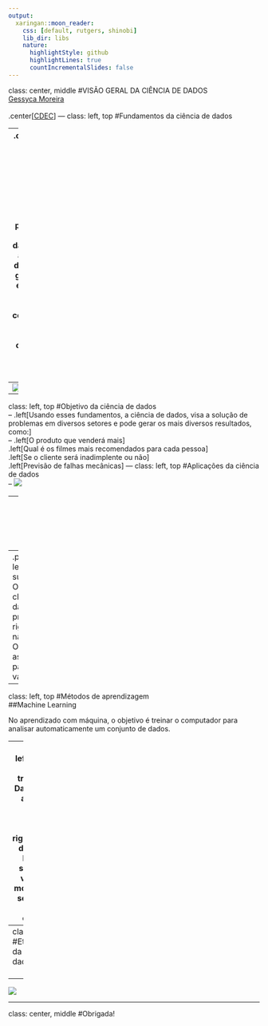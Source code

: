 ---
output:
  xaringan::moon_reader:
    css: [default, rutgers, shinobi]
    lib_dir: libs
    nature:
      highlightStyle: github
      highlightLines: true
      countIncrementalSlides: false
---
class: center, middle
#VISÃO GERAL DA CIÊNCIA DE DADOS
</br>
[Gessyca Moreira](https://github.com/Geessyca/-studyfiles)
</br></br>
.center[[CDEC](https://bendeivide.github.io/cdec/)]
---
class: left, top
#Fundamentos da ciência de dados

--
.center[De uma forma totalmente contrária ao que muitas pessoas pensam ao escutar este termo pela primeira vez, a ciência de dados vai muito além de linha de códigos, em geral sua base é formada por três grandes pilares de conhecimentos, sendo eles a estatística, computação e nossa perspectiva humana.]
</br>
--
![](Fundamentos da ciência de dados.png)
---
class: left, top
#Objetivo da ciência de dados
</br>
--
.left[Usando esses fundamentos, a ciência de dados, visa a solução de problemas em diversos setores e pode gerar os mais diversos resultados, como:]
</br>
--
.left[O produto que venderá mais]
</br>
.left[Qual é os filmes mais recomendados para cada pessoa]
</br>
.left[Se o cliente será inadimplente ou não]
</br>
.left[Previsão de falhas mecânicas]
---
class: left, top
#Aplicações da ciência de dados
</br>
--
![](aplicacao de ciencia de dados.png)

---
class: left, top
#Métodos de aprendizagem
</br>
##Statistical Learning

No aprendizado com estatística, encontramos duas de técnicas o aprendizado supervisionado e não supervisionado

--
.pull-left[###Aprendizado supervisionado
Obtém previsões e classificações através das variáveis preditoras.]
.pull-right[###Aprendizado não supervisionado
Obtém descrição de associações e padrões entre as variáveis.]

---
class: left, top
#Métodos de aprendizagem
</br>
##Machine Learning

No aprendizado com máquina, o objetivo é treinar o computador para analisar automaticamente um conjunto de dados.

--
.pull-left[###Dados de treinamentos
Dados que são aplicados a vários modelos.]
.pull-right[###Dados de validação
Dados que servem para validar qual modelo melhor se adequa ao resultado esperado.]

---
class: left, top
#Etapas básicas da ciência de dados
</br>
</br>
--
![](ETAPAS.png)

---
class: center, middle
#Obrigada!
